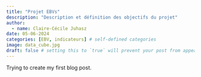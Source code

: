 ```yaml
---
title: "Projet EBVs"
description: "Description et définition des objectifs du projet"
author:
  - name: Claire-Cécile Juhasz 
date: 05-06-2024
categories: [EBV, indicateurs] # self-defined categories
image: data_cube.jpg
draft: false # setting this to `true` will prevent your post from appearing on your listing page until you're ready!
---
```


Trying to create my first blog post.